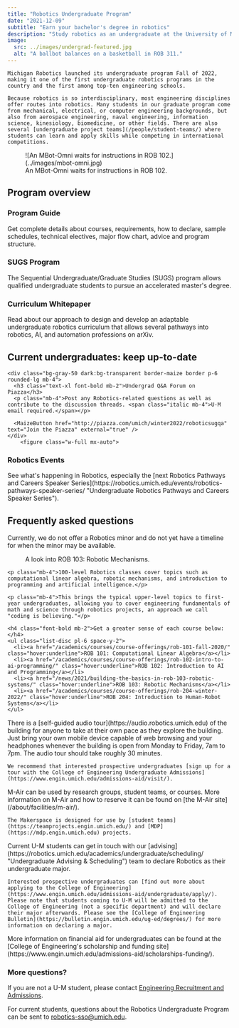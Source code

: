 ```yaml
---
title: "Robotics Undergraduate Program"
date: "2021-12-09"
subtitle: "Earn your bachelor's degree in robotics"
description: "Study robotics as an undergraduate at the University of Michigan."
image:
  src: ../images/undergrad-featured.jpg
  alt: "A ballbot balances on a basketball in ROB 311."
---
```


<TextWithImage imageSlot="right">
  <div slot="text">
    
    Michigan Robotics launched its undergraduate program Fall of 2022, making it one of the first undergraduate robotics programs in the country and the first among top-ten engineering schools.

    Because robotics is so interdisciplinary, most engineering disciplines offer routes into robotics. Many students in our graduate program come from mechanical, electrical, or computer engineering backgrounds, but also from aerospace engineering, naval engineering, information science, kinesiology, biomedicine, or other fields. There are also several [undergraduate project teams](/people/student-teams/) where students can learn and apply skills while competing in international competitions.
  </div>
  <figure slot="image">
    ![An MBot-Omni waits for instructions in ROB 102.](../images/mbot-omni.jpg)
    <figcaption>An MBot-Omni waits for instructions in ROB 102.</figcaption>
  </figure>
</TextWithImage>

## Program overview

<TwoColumn>
  <div slot="left">
    <div class="card-padded surface border border-arboretumBlue border-2 dark:border dark:border-arboretumBlue/40">
      <h3 class="text-xl font-bold mb-2">Program Guide</h3>
      <p class="mb-4">Get complete details about courses, requirements, how to declare, sample schedules, technical electives, major flow chart, advice and program structure.</p>
      <MaizeButton href="http://robotics.umich.edu/undergrad-guide" text="View program guide" external="true" />
    </div>
    <div class="card-padded surface-accent mt-8">
  <h3 class="text-xl font-bold mb-2">SUGS Program</h3>
  <p class="mb-4">The Sequential Undergraduate/Graduate Studies (SUGS) program allows qualified undergraduate students to pursue an accelerated master's degree.</p>
  <MaizeButton href="https://robotics.umich.edu/academics/undergraduate/sugs/" text="Learn about SUGS" />
</div>

  </div>

  <div slot="right">
    <div class="card-padded surface-alternative">
      <h3 class="text-xl font-bold mb-2">Curriculum Whitepaper</h3>
      <p class="mb-4">Read about our approach to design and develop an adaptable undergraduate robotics curriculum that allows several pathways into robotics, AI, and automation professions on arXiv.</p>
      <MaizeButton href="https://arxiv.org/abs/2308.06905v1" text="Read whitepaper" external="true" />
    </div>

  </div>
</TwoColumn>


## Current undergraduates: keep up-to-date

<TwoColumn>
  <div slot="left">

    <div class="bg-gray-50 dark:bg-transparent border-maize border p-6 rounded-lg mb-4">
      <h3 class="text-xl font-bold mb-2">Undergrad Q&A Forum on Piazza</h3>
      <p class="mb-4">Post any Robotics-related questions as well as contribute to the discussion threads. <span class="italic mb-4">U-M email required.</span></p>
      
      <MaizeButton href="http://piazza.com/umich/winter2022/roboticsugqa" text="Join the Piazza" external="true" />
    </div>
        <figure class="w-full mx-auto">
  <VideoCenter url="https://youtu.be/NQMwmg6k0Oo" caption="This Robotics Undergraduate Advising Super Session, which took place in March 2025, covers information on the degree and several courses currently offered." />
</figure>
  </div>

  <div slot="right">
    <div class="bg-gray-50 dark:bg-transparent border-maize border p-6 rounded-lg">
      <h3 class="text-xl font-bold mb-2">Robotics Events</h3>
      <p class="mb-4">See what's happening in Robotics, especially the [next Robotics Pathways and Careers Speaker Series](https://robotics.umich.edu/events/robotics-pathways-speaker-series/ "Undergraduate Robotics Pathways and Careers Speaker Series").</p>
      <MaizeButton href="https://events.umich.edu/group/3998" text="View events" external="true" />
    </div>
  </div>
</TwoColumn>

## Frequently asked questions

<div class="space-y-4">
  <Accordion title="Can I get a minor in robotics?">
    Currently, we do not offer a Robotics minor and do not yet have a timeline for when the minor may be available.
  </Accordion>

  <Accordion title="What are introductory Robotics classes like?">
    <div class="mb-6">
      <figure>
        <YouTube id="95xv9ae5rcE" />
        <figcaption class="text-center mt-2">A look into ROB 103: Robotic Mechanisms.</figcaption>
      </figure>
    </div>

    <p class="mb-4">100-level Robotics classes cover topics such as computational linear algebra, robotic mechanisms, and introduction to programming and artificial intelligence.</p>

    <p class="mb-4">This brings the typical upper-level topics to first-year undergraduates, allowing you to cover engineering fundamentals of math and science through robotics projects, an approach we call "coding is believing."</p>

    <h4 class="font-bold mb-2">Get a greater sense of each course below:</h4>
    <ul class="list-disc pl-6 space-y-2">
      <li><a href="/academics/courses/course-offerings/rob-101-fall-2020/" class="hover:underline">ROB 101: Computational Linear Algebra</a></li>
      <li><a href="/academics/courses/course-offerings/rob-102-intro-to-ai-programming/" class="hover:underline">ROB 102: Introduction to AI and Programming</a></li>
      <li><a href="/news/2021/building-the-basics-in-rob-103-robotic-systems/" class="hover:underline">ROB 103: Robotic Mechanisms</a></li>
      <li><a href="/academics/courses/course-offerings/rob-204-winter-2022/" class="hover:underline">ROB 204: Introduction to Human-Robot Systems</a></li>
    </ul>
  </Accordion>

  <Accordion title="How can I get a tour of the new building?">
    There is a [self-guided audio tour](https://audio.robotics.umich.edu) of the building for anyone to take at their own pace as they explore the building. Just bring your own mobile device capable of web browsing and your headphones whenever the building is open from Monday to Friday, 7am to 7pm. The audio tour should take roughly 30 minutes.

    We recommend that interested prospective undergraduates [sign up for a tour with the College of Engineering Undergraduate Admissions](https://www.engin.umich.edu/admissions-aid/visit/).
  </Accordion>

  <Accordion title="How can I use Robotics' facilities and resources like M-Air or the Makerspace?">
    M-Air can be used by research groups, student teams, or courses. More information on M-Air and how to reserve it can be found on [the M-Air site](/about/facilities/m-air/).

    The Makerspace is designed for use by [student teams](https://teamprojects.engin.umich.edu/) and [MDP](https://mdp.engin.umich.edu) projects.
  </Accordion>

  <Accordion title="How do I apply as an undergraduate?">
    Current U-M students can get in touch with our [advising](https://robotics.umich.edu/academics/undergraduate/scheduling/ "Undergraduate Advising & Scheduling") team to declare Robotics as their undergraduate major.

    Interested prospective undergraduates can [find out more about applying to the College of Engineering](https://www.engin.umich.edu/admissions-aid/undergraduate/apply/). Please note that students coming to U-M will be admitted to the College of Engineering (not a specific department) and will declare their major afterwards. Please see the [College of Engineering Bulletin](https://bulletin.engin.umich.edu/ug-ed/degrees/) for more information on declaring a major.
  </Accordion>

  <Accordion title="How do I find out about or apply for financial aid?">
    More information on financial aid for undergraduates can be found at the [College of Engineering's scholarship and funding site](https://www.engin.umich.edu/admissions-aid/scholarships-funding/).
  </Accordion>
</div>

<div class="card-padded surface-secondary">
  <h3 class="text-xl font-bold mb-4">More questions?</h3>
  <p class="mb-4">If you are not a U-M student, please contact <a href="https://www.engin.umich.edu/admissions-aid/undergraduate/">Engineering Recruitment and Admissions</a>.</p>
  <p>For current students, questions about the Robotics Undergraduate Program can be sent to <a href="mailto:robotics-sso@umich.edu">robotics-sso@umich.edu</a>.</p>
</div>


<figure class="w-full mx-auto md:w-1/2">
<NewsCard 
  href="/news/2022/new-u-m-undergraduate-robotics-program" 
  title="New U-M Undergraduate Robotics Program" 
  date="2022-09-01" 
  slug="new-u-m-undergraduate-robotics-program"
  excerpt="The new undergraduate program in robotics at Michigan Engineering will empower students to practice the full spectrum of robotics—including underwater, wheeled, legged, flying and medical robots—at U-M's 134,000-square-foot Ford Motor Company Robotics Building."
  image={{
    src: import('/src/content/news/2022/images/DSC02584-scaled.jpg'),  // Update this path to match your actual image
    alt: "The Michigan Robotics building"
  }}
  isLarge={true}
/>
</figure>